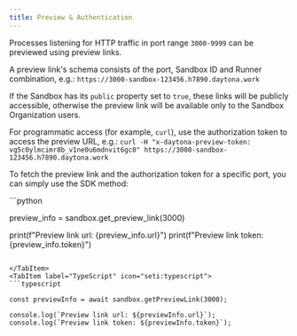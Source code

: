 ```yaml
---
title: Preview & Authentication
---
```



Processes listening for HTTP traffic in port range `3000-9999` can be previewed using preview links.

A preview link's schema consists of the port, Sandbox ID and Runner combination, e.g.:
`https://3000-sandbox-123456.h7890.daytona.work`

If the Sandbox has its `public` property set to `true`, these links will be publicly accessible, otherwise the preview link will be available only to the Sandbox Organization users.

For programmatic access (for example, `curl`), use the authorization token to access the preview URL, e.g.:
`curl -H "x-daytona-preview-token: vg5c0ylmcimr8b_v1ne0u6mdnvit6gc0" https://3000-sandbox-123456.h7890.daytona.work`

To fetch the preview link and the authorization token for a specific port, you can simply use the SDK method:

<Tabs>
<TabItem label="Python" icon="seti:python">
```python

preview_info = sandbox.get_preview_link(3000)

print(f"Preview link url: {preview_info.url}")
print(f"Preview link token: {preview_info.token}")

````

</TabItem>
<TabItem label="TypeScript" icon="seti:typescript">
```typescript

const previewInfo = await sandbox.getPreviewLink(3000);

console.log(`Preview link url: ${previewInfo.url}`);
console.log(`Preview link token: ${previewInfo.token}`);

````

</TabItem>
</Tabs>
